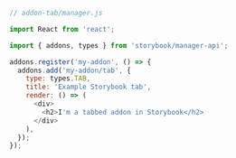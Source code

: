 ```js
// addon-tab/manager.js

import React from 'react';

import { addons, types } from 'storybook/manager-api';

addons.register('my-addon', () => {
  addons.add('my-addon/tab', {
    type: types.TAB,
    title: 'Example Storybook tab',
    render: () => (
      <div>
        <h2>I'm a tabbed addon in Storybook</h2>
      </div>
    ),
  });
});
```
